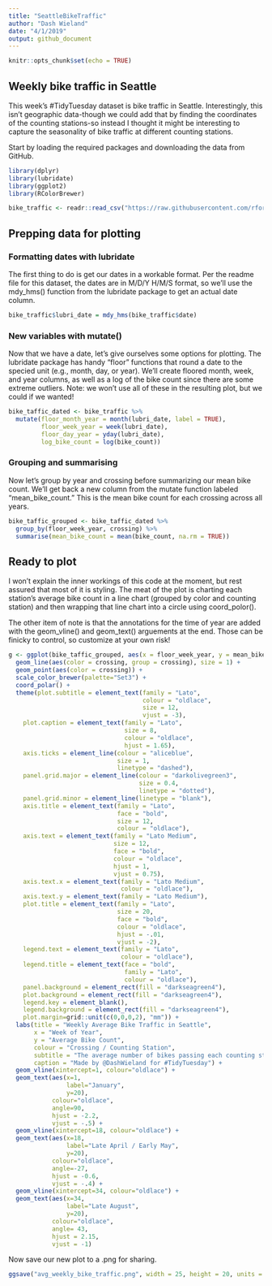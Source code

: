```yaml
---
title: "SeattleBikeTraffic"
author: "Dash Wieland"
date: "4/1/2019"
output: github_document
---
```


```r
knitr::opts_chunk$set(echo = TRUE)
```

## Weekly bike traffic in Seattle
This week's #TidyTuesday dataset is bike traffic in Seattle. Interestingly, 
this isn't geographic data-though we could add that by finding the coordinates
of the counting stations-so instead I thought it might be interesting to
capture the seasonality of bike traffic at different counting stations. 

Start by loading the required packages and downloading the data from GitHub. 

```r
library(dplyr)
library(lubridate)
library(ggplot2)
library(RColorBrewer)
```

```r
bike_traffic <- readr::read_csv("https://raw.githubusercontent.com/rfordatascience/tidytuesday/master/data/2019/2019-04-02/bike_traffic.csv", col_types = 'cccdd') 
```

## Prepping data for plotting
### Formatting dates with lubridate
The first thing to do is get our dates in a workable format. Per the readme
file for this dataset, the dates are in M/D/Y H/M/S format, so we'll use 
the mdy_hms() function from the lubridate package to get an actual date column. 
```r
bike_traffic$lubri_date = mdy_hms(bike_traffic$date)
```

### New variables with mutate()
Now that we have a date, let's give ourselves some options for plotting. The 
lubridate package has handy "floor" functions that round a date to the 
specied unit (e.g., month, day, or year). We'll create floored month, week, 
and year columns, as well as a log of the bike count since there are some 
extreme outliers. Note: we won't use all of these in the resulting plot, but we
could if we wanted!
```r
bike_taffic_dated <- bike_traffic %>%
  mutate(floor_month_year = month(lubri_date, label = TRUE),
         floor_week_year = week(lubri_date),
         floor_day_year = yday(lubri_date), 
         log_bike_count = log(bike_count))
```

### Grouping and summarising
Now let's group by year and crossing before summarizing our mean bike count. 
We'll get back a new column from the mutate function labeled "mean_bike_count." 
This is the mean bike count for each crossing across all years. 
```r
bike_taffic_grouped <- bike_taffic_dated %>%
  group_by(floor_week_year, crossing) %>%
  summarise(mean_bike_count = mean(bike_count, na.rm = TRUE))
```

## Ready to plot
I won't explain the inner workings of this code at the moment, but rest assured
that most of it is styling. The meat of the plot is charting each station's
average bike count in a line chart (grouped by color and counting station) and
then wrapping that line chart into a circle using coord_polor(). 

The other item of note is that the annotations for the time of year are added
with the geom_vline() and geom_text() arguements at the end. Those can be
finicky to control, so customize at your own risk!

```r
g <- ggplot(bike_taffic_grouped, aes(x = floor_week_year, y = mean_bike_count)) + 
  geom_line(aes(color = crossing, group = crossing), size = 1) +
  geom_point(aes(color = crossing)) + 
  scale_color_brewer(palette="Set3") +
  coord_polar() + 
  theme(plot.subtitle = element_text(family = "Lato", 
                                     colour = "oldlace",
                                     size = 12,
                                     vjust = -3),
    plot.caption = element_text(family = "Lato", 
                                size = 8, 
                                colour = "oldlace",
                                hjust = 1.65), 
    axis.ticks = element_line(colour = "aliceblue", 
                              size = 1,
                              linetype = "dashed"),
    panel.grid.major = element_line(colour = "darkolivegreen3", 
                                    size = 0.4,
                                    linetype = "dotted"), 
    panel.grid.minor = element_line(linetype = "blank"), 
    axis.title = element_text(family = "Lato", 
                              face = "bold",
                              size = 12,
                              colour = "oldlace"), 
    axis.text = element_text(family = "Lato Medium",
                             size = 12, 
                             face = "bold", 
                             colour = "oldlace",
                             hjust = 1, 
                             vjust = 0.75), 
    axis.text.x = element_text(family = "Lato Medium", 
                               colour = "oldlace"), 
    axis.text.y = element_text(family = "Lato Medium"), 
    plot.title = element_text(family = "Lato",
                              size = 20,
                              face = "bold",
                              colour = "oldlace", 
                              hjust = -.01, 
                              vjust = -2), 
    legend.text = element_text(family = "Lato", 
                               colour = "oldlace"), 
    legend.title = element_text(face = "bold",
                                family = "Lato",
                                colour = "oldlace"), 
    panel.background = element_rect(fill = "darkseagreen4"), 
    plot.background = element_rect(fill = "darkseagreen4"),
    legend.key = element_blank(),
    legend.background = element_rect(fill = "darkseagreen4"),
    plot.margin=grid::unit(c(0,0,0,2), "mm")) +
  labs(title = "Weekly Average Bike Traffic in Seattle", 
       x = "Week of Year",
       y = "Average Bike Count", 
       colour = "Crossing / Counting Station", 
       subtitle = "The average number of bikes passing each counting station, aggregated by week of the year",
       caption = "Made by @DashWieland for #TidyTuesday") + 
  geom_vline(xintercept=1, colour="oldlace") +
  geom_text(aes(x=1,
                label="January",
                y=20),
            colour="oldlace",
            angle=90,
            hjust = -2.2,
            vjust = -.5) + 
  geom_vline(xintercept=18, colour="oldlace") +
  geom_text(aes(x=18,
                label="Late April / Early May",
                y=20),
            colour="oldlace",
            angle=-27,
            hjust = -0.6,
            vjust = -.4) +   
  geom_vline(xintercept=34, colour="oldlace") + 
  geom_text(aes(x=34,
                label="Late August",
                y=20), 
            colour="oldlace",
            angle= 43,
            hjust = 2.15,
            vjust = -1)
```

Now save our new plot to a .png for sharing. 
```r
ggsave("avg_weekly_bike_traffic.png", width = 25, height = 20, units = "cm")
```
